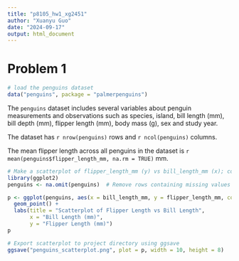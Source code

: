 ```yaml
---
title: "p8105_hw1_xg2451"
author: "Xuanyu Guo"
date: "2024-09-17"
output: html_document
---
```

# Problem 1
```r
# load the penguins dataset
data("penguins", package = "palmerpenguins")
```
The `penguins` dataset includes several variables about penguin measurements and observations such as species, island, bill length (mm), bill depth (mm), flipper length (mm), body mass (g), sex and study year.

The dataset has `r nrow(penguins)` rows and `r ncol(penguins)` columns.

The mean flipper length across all penguins in the dataset is `r mean(penguins$flipper_length_mm, na.rm = TRUE)` mm.

```r
# Make a scatterplot of flipper_length_mm (y) vs bill_length_mm (x); color points using the species variable
library(ggplot2)
penguins <- na.omit(penguins)  # Remove rows containing missing values

p <- ggplot(penguins, aes(x = bill_length_mm, y = flipper_length_mm, color = species)) +
  geom_point() +
  labs(title = "Scatterplot of Flipper Length vs Bill Length",
       x = "Bill Length (mm)",
       y = "Flipper Length (mm)")
p
```
```r
# Export scatterplot to project directory using ggsave
ggsave("penguins_scatterplot.png", plot = p, width = 10, height = 8)
```















